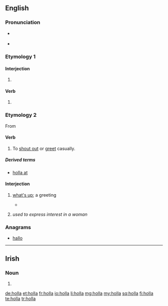 {{also|höllä}}
==English==

===Pronunciation===
* {{a|UK}} {{IPA|/ˈhɒlə/|lang=en}}
* {{a|US}} {{IPA|/ˈhɑlə/|lang=en}}

===Etymology 1===

====Interjection====
{{en-interj}}

# {{alternative form of|hollo|lang=en}}

====Verb====
{{en-verb}}

# {{alternative form of|hollo|lang=en}}

===Etymology 2===
From {{m|en|holler}}

====Verb====
{{en-verb}}

# {{label|en|colloquial}} To [[shout out]] or [[greet]] casually.

=====Derived terms=====
* [[holla at]]

====Interjection====
{{en-interj}}

# {{label|en|colloquial}} [[what's up]]; a greeting
#* {{quote|date=17 April 2014|author=Lil Boy Boardlord|passage=Ayy my boy S2pac holla! What's up cuz?}}
# {{label|en|AAVE}} ''used to express interest in a woman''

===Anagrams===
* [[hallo#English|hallo]]

----

==Irish==

===Noun===
{{head|ga|mutated noun}}

# {{h-prothesis of|olla|lang=ga}}

[[de:holla]]
[[et:holla]]
[[fr:holla]]
[[io:holla]]
[[li:holla]]
[[mg:holla]]
[[my:holla]]
[[sq:holla]]
[[fi:holla]]
[[te:holla]]
[[tr:holla]]